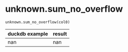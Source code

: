 # unknown.sum_no_overflow { #duckops.unknown.sum_no_overflow }

`unknown.sum_no_overflow(col0)`

| duckdb example | result |
| -------------- | ------ |
| nan | nan |
